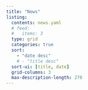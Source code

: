 ```yaml
---
title: "News"
listing:
  contents: news.yaml
  # feed: 
  #   items: 3
  type: grid
  categories: true
  sort: 
    - "date desc"
    # - "title desc"
  sort-ui: [title, date]
  grid-columns: 3
  max-description-length: 270
---
```

